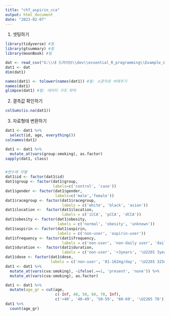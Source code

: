 ```yaml
---
title: "ch7_aspirin_cca"
output: html_document
date: "2023-02-07"
---
```



1. 셋팅하기
```r
library(tidyverse) #필
library(gtsummary) #필
library(moonBook) #필

dat <- read_csv("G:\\내 드라이브\\dev\\essential_R_programming\\Example_data\\Ch7_aspirin.csv")
dat1 <- dat
dim(dat1)

names(dat1) <- tolower(names(dat1)) #필: 소문자로 바꿔주기
names(dat1)
glimpse(dat1) #필: 데이터 구조 파악

```

2. 결측값 확인하기
```r
colSums(is.na(dat1))
```

3. 자료형태 변환하기
```r
dat1 <- dat1 %>% 
  select(id, age, everything())
colnames(dat1)

dat1 <- dat1 %>% 
  mutate_at(vars(group:smoking), as.factor)
sapply(dat1, class)  


#변수에 라벨
dat1$id <- factor(dat1$id)
dat1$group <- factor(dat1$group, 
                     labels=c('control', 'case'))
dat1$gender <- factor(dat1$gender,
                      labels=c('male','female'))
dat1$racegroup <- factor(dat1$racegroup,
                         labels = c('white', 'black', 'asian'))
dat1$location <-  factor(dat1$location,
                         labels = c('iCCA', 'pCCA', 'dCCA'))
dat1$obesity <- factor(dat1$obesity,
                       labels = c('normal', 'obesity', 'unknown'))
dat1$aspirin <- factor(dat1$aspirin,
                       labels = c('non-user', 'aspirin-user'))
dat1$frequency <- factor(dat1$frequency,
                         labels = c('non-user', 'non-daily user', 'daily user'))
dat1$duration <-  factor(dat1$duration,
                         labels = c('non-user', '<3years', '\U2265 3years', 'unknown'))
dat1$dose <- factor(dat1$dose,
                    labels = c('non-user', '81-162mg/day', '\U2265 325mg/day', 'unknown'))
dat1 <- dat1 %>% 
  mutate_at(vars(cva:smoking), ~ifelse(.==1, 'present', 'none')) %>% 
  mutate_at(vars(cva:smoking), as.factor)

dat1 <- dat1 %>% 
  mutate(age_gr = cut(age, 
                      c(-Inf, 40, 50, 60, 70, Inf),
                      c('<40', '40-49', '50-59', '60-69', '\U2265 70')))
dat1 %>% 
  count(age_gr)
```


